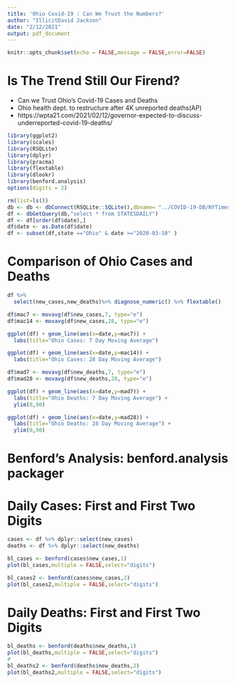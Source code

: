 ```yaml
---
title: 'Ohio Covid-19 : Can We Trust the Numbers?'
author: "IllicitDavid Jackson"
date: "2/12/2021"
output: pdf_document
---
```


```r
knitr::opts_chunk$set(echo = FALSE,message = FALSE,error=FALSE)
```

# Is The Trend Still Our Firend?
* Can we Trust Ohio's Covid-19 Cases and Deaths
* Ohio health dept. to restructure after 4K unreported deaths(AP)
* https://wpta21.com/2021/02/12/governor-expected-to-discuss-underreported-covid-19-deaths/

```r
library(ggplot2)
library(scales)
library(RSQLite)
library(dplyr)
library(pracma)
library(flextable)
library(dlookr)
library(benford.analysis)
options(digits = 2)
```
```r
rm(list=ls())
db <- db <- dbConnect(RSQLite::SQLite(),dbname= "../COVID-19-DB/NYTimes.sqlite3")
df <- dbGetQuery(db,"select * from STATESDAILY")
df <- df[order(df$date),]
df$date <- as.Date(df$date)
df <- subset(df,state =="Ohio" & date >="2020-03-10" )
```

# Comparison of Ohio Cases and Deaths

```r
df %>% 
  select(new_cases,new_deaths)%>% diagnose_numeric() %>% flextable()
```


```r
df$mac7 <- movavg(df$new_cases,7, type="e")
df$mac14 <- movavg(df$new_cases,28, type="e")
```
```r
ggplot(df) + geom_line(aes(x=date,y=mac7)) +
  labs(title="Ohio Cases: 7 Day Moving Average")
```
```r
ggplot(df) + geom_line(aes(x=date,y=mac14)) +
  labs(title="Ohio Cases: 28 Day Moving Average")
```

```r
df$mad7 <- movavg(df$new_deaths,7, type="e")
df$mad28 <- movavg(df$new_deaths,28, type="e")

ggplot(df) + geom_line(aes(x=date,y=mad7)) +
  labs(title="Ohio Deaths: 7 Day Moving Average") +
  ylim(0,90)

ggplot(df) + geom_line(aes(x=date,y=mad28)) +
  labs(title="Ohio Deaths: 28 Day Moving Average") +
  ylim(0,90)

```

# Benford's Analysis: benford.analysis packager
# Daily Cases: First and First Two Digits

```r
cases <- df %>% dplyr::select(new_cases)
deaths <- df %>% dplyr::select(new_deaths)

bl_cases <- benford(cases$new_cases,1)
plot(bl_cases,multiple = FALSE,select="digits")

bl_cases2 <- benford(cases$new_cases,2)
plot(bl_cases2,multiple = FALSE,select="digits")
```

# Daily Deaths: First and First Two Digits

```r
bl_deaths <- benford(deaths$new_deaths,1)
plot(bl_deaths,multiple = FALSE,select="digits")
#
bl_deaths2 <- benford(deaths$new_deaths,2)
plot(bl_deaths2,multiple = FALSE,select="digits")
```

